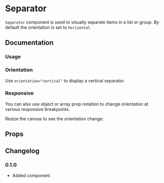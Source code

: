 

# Separator

`Separator` component is used to visually separate items in a list or group. By default the orientation is set to `horizontal`.

## Documentation

### Usage

<Demo component={Usage} />

### Orientation

Use `orientation="vertical"` to display a vertical separator.

<Demo component={VerticalUsage} />

### Responsive

You can also use object or array prop notation to change orientation at various responsive breakpoints.

<Callout>Resize the canvas to see the orientation change:</Callout>

<Demo
  iframe="/components/separator/demo/"
  height="150"
  component={ResponsiveUsage}
/>

## Props

<ax-props-table component="Separator" />

## Changelog

### 0.1.0

- Added component
